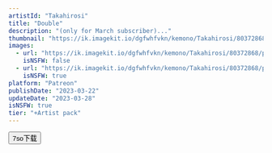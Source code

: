 ```yaml
---
artistId: "Takahirosi"
title: "Double"
description: "(only for March subscriber)..."
thumbnail: "https://ik.imagekit.io/dgfwhfvkn/kemono/Takahirosi/80372868/p10_3_ori_1_GMmIFDaaD.avif?updatedAt=1736962692905"
images:
  - url: "https://ik.imagekit.io/dgfwhfvkn/kemono/Takahirosi/80372868/p10_3_ori_1_GMmIFDaaD.avif?updatedAt=1736962692905"
    isNSFW: false
  - url: "https://ik.imagekit.io/dgfwhfvkn/kemono/Takahirosi/80372868/p10_3_ori_4c_AGP-bgLOa.avif?updatedAt=1736962692516"
    isNSFW: true
platform: "Patreon"
publishDate: "2023-03-22"
updateDate: "2023-03-28"
isNSFW: true
tier: "+Artist pack"
---
```



<Button
      isExternal
      isBlock
      variant="flat"
      color="foreground"
      as={Link}
      href="https://pan.7so.top/f/796DiZ/_3_DOUBLE.7z"
    >
      7so下载
    </Button>